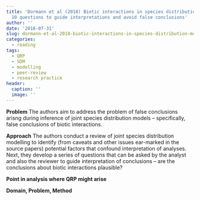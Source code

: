 ```yaml
---
title: 'Dormann et al (2018) Biotic interactions in species distribution modelling\:
  10 questions to guide interpretations and avoid false conclusions'
author: ''
date: '2018-07-31'
slug: dormann-et-al-2018-biotic-interactions-in-species-distribution-modelling-10-questions-to-guide-interpretations-and-avoid-false-conclusions
categories:
  - reading
tags:
  - QRP
  - SDM
  - modelling
  - peer-review
  - research practice
header:
  caption: ''
  image: ''
---
```




**Problem** The authors aim to address the problem of false conclusions arisng during inference of joint species distribution models -- specifically, false conclusions of biotic interactions.

**Approach** The authors conduct a review of joint species distribution modelling to identify (from caveats and other issues ear-marked in the source papers) potential factors that confound interpretation of analyses. Next, they develop a series of questions that can be asked by the analyst and also the reviewer to guide interpretation of conclusions -- are the conclusions about biotic interactions plausible? 

**Point in analysis where QRP might arise**

**Domain, Problem, Method**
